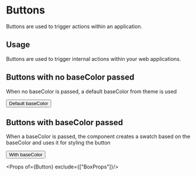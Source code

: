 
<Meta title="Button" component={Button} />

# Buttons

Buttons are used to trigger actions within an application.

## Usage

Buttons are used to trigger internal actions within your web applications.

## Buttons with no baseColor passed

When no baseColor is passed, a default baseColor from theme is used

<Preview className="abhi-preview-class" withToolbar withSource="open">
  <Story name="Basic button" >
    <Button onClick={action('button-click')}>Default baseColor</Button>
  </Story>
</Preview>

## Buttons with baseColor passed

When a baseColor is passed, the component creates a swatch based on the baseColor and uses it for styling the button

<Preview withToolbar>
  <Story name="Basic button with baseColor">
    <Button onClick={action('button-click')} baseColor="hsl(100, 50%, 50%)">With baseColor</Button>
  </Story>
</Preview>

<Props of={Button} exclude={["BoxProps"]}/>
